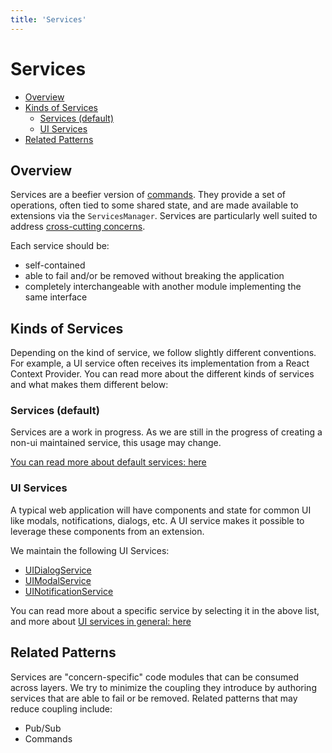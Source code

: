 ```yaml
---
title: 'Services'
---
```


# Services

- [Overview](#overview)
- [Kinds of Services](#kinds-of-services)
  - [Services (default)](#services-default)
  - [UI Services](#ui-services)
- [Related Patterns](#related-patterns)

## Overview

Services are a beefier version of [commands][commands]. They provide a set of
operations, often tied to some shared state, and are made available to
extensions via the `ServicesManager`. Services are particularly well suited to
address [cross-cutting concerns][cross-cutting-concerns].

Each service should be:

- self-contained
- able to fail and/or be removed without breaking the application
- completely interchangeable with another module implementing the same interface

## Kinds of Services

Depending on the kind of service, we follow slightly different conventions. For
example, a UI service often receives its implementation from a React Context
Provider. You can read more about the different kinds of services and what makes
them different below:

### Services (default)

Services are a work in progress. As we are still in the progress of creating a
non-ui maintained service, this usage may change.

[You can read more about default services: here](./default/index.md)

### UI Services

A typical web application will have components and state for common UI like
modals, notifications, dialogs, etc. A UI service makes it possible to leverage
these components from an extension.

We maintain the following UI Services:

- [UIDialogService](./ui/ui-dialog-service.md)
- [UIModalService](./ui/ui-modal-service.md)
- [UINotificationService](./ui/ui-notification-service.md)

You can read more about a specific service by selecting it in the above list,
and more about [UI services in general: here](./ui/index.md)

## Related Patterns

Services are "concern-specific" code modules that can be consumed across layers.
We try to minimize the coupling they introduce by authoring services that are
able to fail or be removed. Related patterns that may reduce coupling include:

- Pub/Sub
- Commands

<!--
  LINKS
  -->

<!-- prettier-ignore-start -->
[commands]: ../extensions/modules/commands.md
[core-services]: https://github.com/OHIF/Viewers/tree/master/platform/core/src/services
[services-manager]: https://github.com/OHIF/Viewers/blob/master/platform/core/src/services/ServicesManager.js
[cross-cutting-concerns]: https://en.wikipedia.org/wiki/Cross-cutting_concern
<!-- prettier-ignore-end -->
